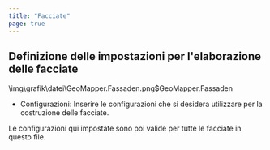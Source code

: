 ```yaml
---
title: "Facciate"
page: true
---
```

## Definizione delle impostazioni per l&#39;elaborazione delle facciate
<GeoMapper>
<Image>\img\grafik\datei\GeoMapper.Fassaden.png$GeoMapper.Fassaden</Image>

- <Bold> Configurazioni: </Bold> Inserire le configurazioni che si desidera utilizzare per la costruzione delle facciate. 




<Success>
Le configurazioni qui impostate sono poi valide per tutte le facciate in questo file.
</Success>

</GeoMapper>
